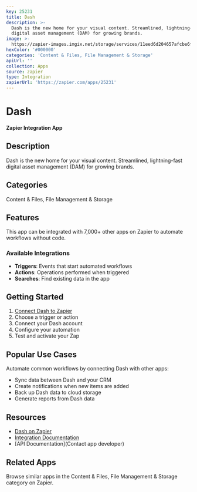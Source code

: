 ```yaml
---
key: 25231
title: Dash
description: >-
  Dash is the new home for your visual content. Streamlined, lightning-fast
  digital asset management (DAM) for growing brands.
image: >-
  https://zapier-images.imgix.net/storage/services/11eed6d204657afcbe6f3293d9b0bbb6.png?auto=format%2Ccompress&ixlib=python-3.0.0&q=50
hexColor: '#000000'
categories: 'Content & Files, File Management & Storage'
apiUrl: ''
collection: Apps
source: zapier
type: Integration
zapierUrl: 'https://zapier.com/apps/25231'
---
```

# Dash

**Zapier Integration App**

## Description

Dash is the new home for your visual content. Streamlined, lightning-fast digital asset management (DAM) for growing brands.

## Categories

Content & Files, File Management & Storage

## Features

This app can be integrated with 7,000+ other apps on Zapier to automate workflows without code.

### Available Integrations

- **Triggers**: Events that start automated workflows
- **Actions**: Operations performed when triggered
- **Searches**: Find existing data in the app

## Getting Started

1. [Connect Dash to Zapier](https://zapier.com/apps/25231)
2. Choose a trigger or action
3. Connect your Dash account
4. Configure your automation
5. Test and activate your Zap

## Popular Use Cases

Automate common workflows by connecting Dash with other apps:

- Sync data between Dash and your CRM
- Create notifications when new items are added
- Back up Dash data to cloud storage
- Generate reports from Dash data

## Resources

- [Dash on Zapier](https://zapier.com/apps/25231)
- [Integration Documentation](https://zapier.com/apps/25231/integrations)
- [API Documentation](Contact app developer)

## Related Apps

Browse similar apps in the Content & Files, File Management & Storage category on Zapier.

